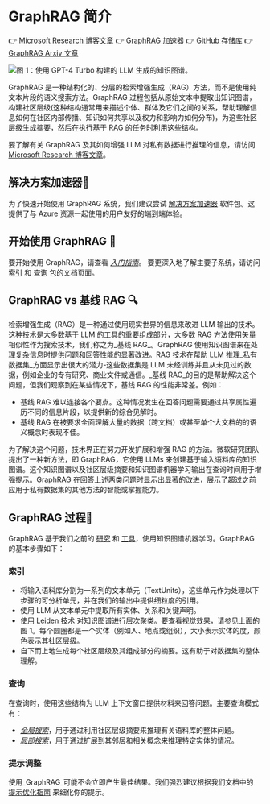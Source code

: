 

<Head>

</Head>

# GraphRAG 简介

👉 [Microsoft Research 博客文章](https://www.microsoft.com/en-us/research/blog/graphrag-unlocking-llm-discovery-on-narrative-private-data/)
👉 [GraphRAG 加速器](https://github.com/Azure-Samples/graphrag-accelerator)
👉 [GitHub 存储库](https://github.com/microsoft/graphrag)
👉 [GraphRAG Arxiv 文章](https://arxiv.org/pdf/2404.16130)

![图 1：使用 GPT-4 Turbo 构建的 LLM 生成的知识图谱。](/img/graph.png)

GraphRAG 是一种结构化的、分层的检索增强生成（RAG）方法，而不是使用纯文本片段的语义搜索方法。GraphRAG 过程包括从原始文本中提取出知识图谱，构建社区层级(这种结构通常用来描述个体、群体及它们之间的关系，帮助理解信息如何在社区内部传播、知识如何共享以及权力和影响力如何分布)，为这些社区层级生成摘要，然后在执行基于 RAG 的任务时利用这些结构。

要了解有关 GraphRAG 及其如何增强 LLM 对私有数据进行推理的信息，请访问 [Microsoft Research 博客文章](https://www.microsoft.com/en-us/research/blog/graphrag-unlocking-llm-discovery-on-narrative-private-data/)。

## 解决方案加速器🚀

为了快速开始使用 GraphRAG 系统，我们建议尝试 [解决方案加速器](https://github.com/Azure-Samples/graphrag-accelerator) 软件包。这提供了与 Azure 资源一起使用的用户友好的端到端体验。

## 开始使用 GraphRAG 🚀

要开始使用 GraphRAG，请查看 [_入门指南_](/get_started)。
要更深入地了解主要子系统，请访问 [索引](/indexgraph/overview) 和 [查询](/query/overview) 包的文档页面。

## GraphRAG vs 基线 RAG 🔍

检索增强生成（RAG）是一种通过使用现实世界的信息来改进 LLM 输出的技术。这种技术是大多数基于 LLM 的工具的重要组成部分，大多数 RAG 方法使用矢量相似性作为搜索技术，我们称之为_基线 RAG_。GraphRAG 使用知识图谱来在处理复杂信息时提供问题和回答性能的显著改进。RAG 技术在帮助 LLM 推理_私有数据集_方面显示出很大的潜力-这些数据集是 LLM 未经训练并且从未见过的数据，例如企业的专有研究、商业文件或通信。_基线 RAG_的目的是帮助解决这个问题，但我们观察到在某些情况下，基线 RAG 的性能非常差。例如：

- 基线 RAG 难以连接各个要点。这种情况发生在回答问题需要通过共享属性遍历不同的信息片段，以提供新的综合见解时。
- 基线 RAG 在被要求全面理解大量的数据（跨文档）或甚至单个大文档的的语义概念时表现不佳。

为了解决这个问题，技术界正在努力开发扩展和增强 RAG 的方法。微软研究团队提出了一种新方法，即 GraphRAG，它使用 LLMs 来创建基于输入语料库的知识图谱。这个知识图谱以及社区层级摘要和知识图谱机器学习输出在查询时间用于增强提示。GraphRAG 在回答上述两类问题时显示出显著的改进，展示了超过之前应用于私有数据集的其他方法的智能或掌握能力。

## GraphRAG 过程🤖

GraphRAG 基于我们之前的 [研究](https://www.microsoft.com/en-us/worklab/patterns-hidden-inside-the-org-chart) 和 [工具](https://github.com/graspologic-org/graspologic)，使用知识图谱机器学习。GraphRAG 的基本步骤如下：

### 索引

- 将输入语料库分割为一系列的文本单元（TextUnits），这些单元作为处理以下步骤的可分析单元，并在我们的输出中提供细粒度的引用。
- 使用 LLM 从文本单元中提取所有实体、关系和关键声明。
- 使用 [Leiden 技术](https://arxiv.org/pdf/1810.08473.pdf) 对知识图谱进行层次聚类。要查看视觉效果，请参见上面的图 1。每个圆圈都是一个实体（例如人、地点或组织），大小表示实体的度，颜色表示其社区层级。
- 自下而上地生成每个社区层级及其组成部分的摘要。这有助于对数据集的整体理解。

### 查询

在查询时，使用这些结构为 LLM 上下文窗口提供材料来回答问题。主要查询模式有：

- [_全局搜索_](/query/0-global_search)，用于通过利用社区层级摘要来推理有关语料库的整体问题。
- [_局部搜索_](/query/1-local_search)，用于通过扩展到其邻居和相关概念来推理特定实体的情况。

### 提示调整


使用_GraphRAG_可能不会立即产生最佳结果。我们强烈建议根据我们文档中的 [提示优化指南](/prompt_tuning/overview/) 来细化你的提示。

